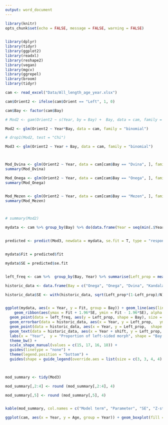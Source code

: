 ```yaml
---
output: word_document
---
```


```r
library(knitr)
opts_chunk$set(echo = FALSE, message = FALSE, warning = FALSE)
                      
```


```r
library(dplyr)
library(tidyr)
library(ggplot2)
library(readxl)
library(reshape2)
library(vegan)
library(mgcv)
library(ggrepel)
library(broom)
library(tidyr)

cam <- read_excel("Data/All_length_age_year.xlsx") 

cam$Orient2 <- ifelse(cam$Orient == "Left", 1, 0)
```


```r
cam$Bay <- factor(cam$Bay)

# Mod2 <- gam(Orient2 ~ s(Year, by = Bay) +  Bay, data = cam, family = "binomial")

Mod2 <- glm(Orient2 ~ Year*Bay, data = cam, family = "binomial")

# drop1(Mod2, test = "Chi")

Mod3 <- glm(Orient2 ~ Year + Bay, data = cam, family = "binomial")



Mod_Dvina <- glm(Orient2 ~ Year, data = cam[cam$Bay == "Dvina", ], family = "binomial")
summary(Mod_Dvina)

Mod_Onega <- glm(Orient2 ~ Year, data = cam[cam$Bay == "Onega", ], family = "binomial")
summary(Mod_Onega)


Mod_Mezen <- glm(Orient2 ~ Year, data = cam[cam$Bay == "Mezen", ], family = "binomial")
summary(Mod_Mezen)



# summary(Mod2)

mydata <- cam %>% group_by(Bay) %>% do(data.frame(Year = seq(min(.$Year), max(.$Year), 1)))


predicted <- predict(Mod3, newdata = mydata, se.fit = T, type = "response")


mydata$Fit = predicted$fit

mydata$SE = predicted$se.fit


left_freq <- cam %>%  group_by(Bay, Year) %>% summarise(Left_prop = mean(Orient2))

historic_data <- data.frame(Bay = c("Onega", "Onega", "Dvina", "Кandalaksha", "Кandalaksha"), Year = c(1950, 1948, 2005, 1962, 2006), Left_prop = c(0.285, 0.313, 0.04, 0.38, 0.36), N = c(358, 182, 897, 507, 450), Source = c(1, 2, 3, 4, 5), shift = c(1.5, rep(-1.5, 4)) )

historic_data$SE <- with(historic_data, sqrt(Left_prop*(1-Left_prop)/N)  ) 


ggplot(mydata, aes(x = Year, y = Fit, group = Bay)) + geom_line(aes(linetype = Bay), size = 1) + 
    geom_ribbon(aes(ymax = Fit + 1.96*SE, ymin = Fit - 1.96*SE), alpha = 0.2) + 
  geom_point(data = left_freq, aes(y = Left_prop, shape = Bay), size = 3, fill = "gray")  + 
  geom_errorbar(data = historic_data, aes(x = Year, y = Left_prop,   ymin = Left_prop - 1.96 * SE, ymax = Left_prop + 1.96 * SE), width = 0.5) + 
  geom_point(data = historic_data, aes(x = Year, y = Left_prop,  shape = Bay), size = 6, fill = "white")+ 
  geom_text(data = historic_data, aes(x = Year + shift, y = Left_prop, label = Source)) +
  labs(x = "Year",  y = "Proportion of left-sided morph", shape = "Bay:") + 
  theme_bw() + 
  scale_shape_manual(values = c(15, 17, 16, 18)) +
  guides(linetype = "none") +
  theme(legend.position = "bottom") +
  guides(shape = guide_legend(override.aes = list(size = c(3, 3, 4, 4) )))

  


```

```r
mod_summary <- tidy(Mod3)

mod_summary[,2:4] <- round (mod_summary[,2:4], 4)

mod_summary[,5] <- round (mod_summary[,5], 4)


kable(mod_summary, col.names = c("Model term", "Parameter", "SE", "Z-statistic", "p-value"), caption = "Table ++. Parameters of model fitted")
```

```r

ggplot(cam, aes(x = Year, y = Age, group = Year)) + geom_boxplot(fill = "gray") + facet_wrap(~Bay)  + theme_bw() + labs(y = "Age, years")

```



